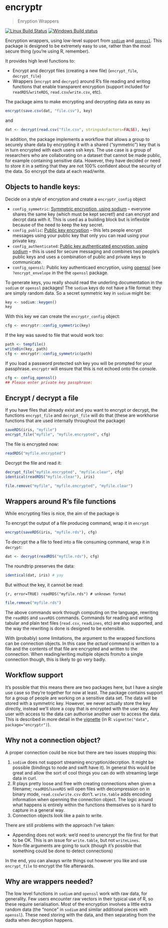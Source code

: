 # encryptr

> Enryption Wrappers

[![Linux Build Status](https://travis-ci.org/dide-tools/encryptr.svg?branch=master)](https://travis-ci.org/dide-tools/encryptr)
[![Windows Build status](https://ci.appveyor.com/api/projects/status/github/dide-tools/encryptr?svg=true)](https://ci.appveyor.com/project/dide-tools/encryptr)

Encryption wrappers, using low-level support from [`sodium`](https://github.com/jeroenooms/sodium) and [`openssl`](https://github.com/jeroenooms/openssl).  This package is designed to be extremely easy to use, rather than the most secure thing (you're using R, remember).

It provides high level functions to:

* Encrypt and decrypt files (creating a new file) (`encrypt_file`, `decrypt_file`)
* Wrappers (`encrypt` and `decrypt`) around R's file reading and writing functions that enable transparent encryption (support included for `readRDS`/`writeRDS`, `read.csv`/`write.csv`, etc).

The package aims to make encrypting and decrypting data as easy as

```r
encrypt(save.csv(dat, "file.csv"), key)
```

and

```r
dat <- decrypt(read.csv("file.csv", stringsAsFactors=FALSE), key)
```

In addition, the package implements a workflow that allows a group to securely share data by encrypting it with a shared ("symmetric") key that is in turn encrypted with each users ssh keys.  The use case is a group of researchers who are collaborating on a dataset that cannot be made public, for example containing sensitive data.  However, they have decided or need to store it in a setting that they are not 100% confident about the security of the data.  So encrypt the data at each read/write.

## Objects to handle keys:

Decide on a style of encryption and create a `encryptr_config` object

* `config_symmetric`: [Symmetric encryption, using sodium](http://127.0.0.1:19184/library/sodium/doc/intro.html#secret-key-encryption) -- everyone shares the same key (which must be kept secret!) and can encrypt and decrpt data with it.  This is used as a building block but is inflexible because of the need to keep the key secret.
* `config_public`: [Public key encryption](http://127.0.0.1:19184/library/sodium/doc/intro.html#public-key-encryption) -- this lets people encrypt messages using your public key that only you can read using your private key.
* `config_authenticated`: [Public key authenticated encryption, using sodium](http://127.0.0.1:19184/library/sodium/doc/intro.html#public-key-authenticated-encryption) -- this is used for secure messaging and combines two people's public keys and uses a combination of public and private keys to communicate.
* `config_openssl`: Public key authenticaed encryption, using [openssl](https://cran.r-project.org/web/packages/openssl) (see `?encrypt_envelope` in the the `openssl` package.

To generate keys, you really should read the underling documentation in the `sodium` or `openssl` packages!  The `sodium` keys do not have a file format: they are simply random data.  So a secret symmetric key in `sodium` might be:

```r
key <- sodium::keygen()
key
```

With this key we can create the `encryptr_config` object:

```r
cfg <- encryptr::config_symmetric(key)
```

If the key was saved to file that would work too:

```r
path <- tempfile()
writeBin(key, path)
cfg <- encryptr::config_symmetric(path)
```

If you load a password protected ssh key you will be prompted for your passphrase.  `encryptr` will ensure that this is not echoed onto the console.

```r
cfg <- config_openssl()
## Please enter private key passphrase:
```

## Encrypt / decrypt a file

If you have files that already exist and you want to encrypt or decrypt, the functions `encrypt_file` and `decrypt_file` will do that (these are workhorse functions that are used internally throughout the package)

```r
saveRDS(iris, "myfile")
encrypt_file("myfile", "myfile.encrypted", cfg)
```

The file is encrypted now:

```r
readRDS("myfile.encrypted")
```

Decrypt the file and read it:

```r
decrypt_file("myfile.encrypted", "myfile.clear", cfg)
identical(readRDS("myfile.clear"), iris)
```

```r
file.remove("myfile", "myfile.encrypted", "myfile.clear")
```

## Wrappers around R's file functions

While encrypting files is nice, the aim of the package is

To encrypt the output of a file producing command, wrap it in `encrypt`

```r
encrypt(saveRDS(iris, "myfile.rds"), cfg)
```

To decrypt the a file to feed into a file consuming command, wrap it in `decrypt`:

```r
dat <- decrypt(readRDS("myfile.rds"), cfg)
```

The roundtrip preserves the data:

```r
identical(dat, iris) # yay
```

But without the key, it cannot be read:

```{r, error=TRUE)
readRDS("myfile.rds") # unknown format
```

```r
file.remove("myfile.rds")
```

The above commands work through computing on the language, rewriting the `readRDS` and `saveRDS` commands.  Commands for reading and writing tabular and plain text files (`read.csv`, `readLines`, etc) are also supported, and the way the rewriting is done is designed to be extensible.

With (probably) some limitations, the argument to the wrapped functions can be connection objects.  In this case the *actual* command is written to a file and the contents of that file are encrypted and written to the connection.  When reading/writing multiple objects from/to a single connection though, this is likely to go very badly.

## Workflow support

It's possible that this means there are two packages here, but I have a single use case so they're together for now at least.  The package contains support for a group of people are working on a sensitive data set.  The data will be stored with a symmetric key.  However, we never actually store the key directly, instead we'll store a copy that is encrypted with the user key.  Any user with access to the data can authorise another user to access the data.  This is described in more detail in the [vignette](http://dide-tools.github.io/encryptr/vignettes/data.html) (in R: `vignette("data", package="encryptr")`).

## Why not a connection object?

A proper connection could be nice but there are two issues stopping this:

1. `sodium` does not support streaming encryption/decrption.  It might be possible (bindings to node and swift have it).  In general this would be great and allow the sort of cool things you can do with streaming large data in curl.
2. R plays pretty loose and free with creating connections when given a filename; `readRDS`/`saveRDS` will open files with decompression on in binary mode, `read.csv`/`write.csv` don't.  `write.table` adds encoding information when openning the connection object.  The logic around what happens is entirely within the functions themselves so is hard to capture in a general way.
3. Connection objects look like a pain to write.

There are still problems with the approach I've taken:

* Appending does not work: we'd need to unencrypt the file first for that to be OK.  This is an issue for `write.table`, but not `writeLines`.
* Non-file arguments are going to suck (though it's possible that something could be done to detect connections)

In the end, you can always write things out however you like and use `encrypt_file` to encrypt the file afterwards.

## Why are wrappers needed?

The low level functions in `sodium` and `openssl` work with raw data, for generality.  Few users encounter raw vectors in their typical use of R, so these require serialisation.  Most of the encryption involves a little extra random data (the "nonce" in `sodium` and similar additional pieces with `openssl`).  These need storing with the data, and then separating from the dadta when decryption happens.
